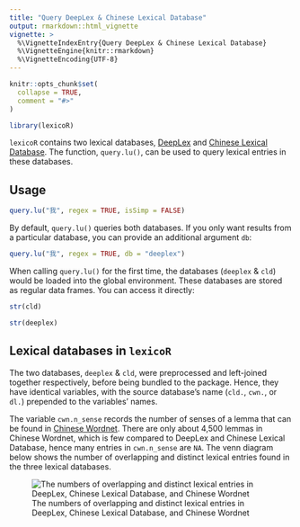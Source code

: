 ```yaml
---
title: "Query DeepLex & Chinese Lexical Database"
output: rmarkdown::html_vignette
vignette: >
  %\VignetteIndexEntry{Query DeepLex & Chinese Lexical Database}
  %\VignetteEngine{knitr::rmarkdown}
  %\VignetteEncoding{UTF-8}
---
```


```r
knitr::opts_chunk$set(
  collapse = TRUE,
  comment = "#>"
)
```

```r
library(lexicoR)
```


`lexicoR` contains two lexical databases, [DeepLex](http://dx.doi.org/10.6129%2fCJP.201909_61(3).0004) and [Chinese Lexical Database](http://www.chineselexicaldatabase.com). The function, `query.lu()`, can be used to query lexical entries in these databases.

## Usage

```r
query.lu("我", regex = TRUE, isSimp = FALSE)
```


By default, `query.lu()` queries both databases. If you only want results from a particular database, you can provide an additional argument `db`:

```r
query.lu("我", regex = TRUE, db = "deeplex")
```


When calling `query.lu()` for the first time, the databases (`deeplex` & `cld`) would be loaded into the global environment. These databases are stored as regular data frames. You can access it directly:

```r
str(cld)
```

```r
str(deeplex)
```


## Lexical databases  in `lexicoR`

The two databases, `deeplex` & `cld`, were preprocessed and left-joined together respectively, before being bundled to the package. Hence, they have identical variables, with the source database's name (`cld.`, `cwn.`, or  `dl.`) prepended to the variables' names.

The variable `cwn.n_sense` records the number of senses of a lemma that can be found in [Chinese Wordnet](http://lope.linguistics.ntu.edu.tw/cwn2). There are only about 4,500 lemmas in Chinese Wordnet, which is few compared to DeepLex and Chinese Lexical Database, hence many entries in `cwn.n_sense` are `NA`. The venn diagram below shows the number of overlapping and distinct lexical entries found in the three lexical databases.

![The numbers of overlapping and distinct lexical entries in DeepLex, Chinese Lexical Database, and Chinese Wordnet](cld_deeplex_cwn.png){.half}

